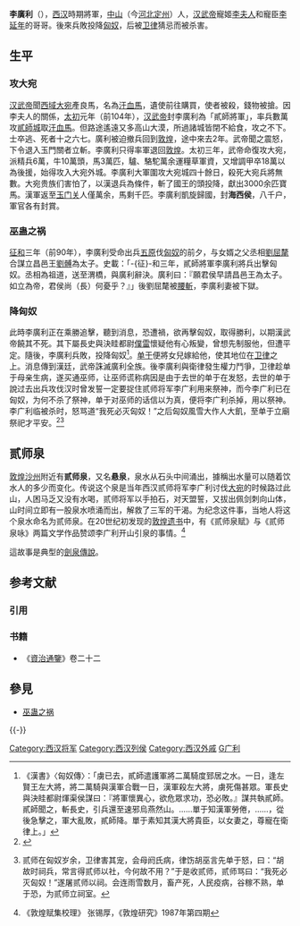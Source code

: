 {{Distinguish|李广}}
{{noteTA
|1 = zh-hans:单于; zh-hk:單于; zh-tw:單于;
}}
{{東亞男性歷史人物
|名稱 =李广利
|身份 =汉朝大將、外戚→匈奴贵族
|國家 =[[西汉|西汉]]→[[匈奴|匈奴]]   
|時代 =[[西汉|西汉]]
|主君 =[[汉武帝|汉武帝]]→[[狐鹿姑单于|狐鹿姑单于]]
|屆數 =
|封爵 =海西侯→匈奴藩王
|前任 = 
|繼任 = [[卫律|卫律]]
|圖片名稱 = 
|圖片大小 =
|圖片說明 =
|氏 =
|姓 =李
|名 =广利
|姓名 =李广利
|字 =
|號=
|名乘 = <!--琉球士族用-->
|官職 =貮師將軍
|封地 =
|神號 =
|尊號 =
|族裔 = 汉人
|信仰 = <!--指的是宗教信仰-->
|氏族 =
|籍貫 = 
|祖籍 =[[中山郡|中山]]（今[[河北省|河北]][[定州市|定州]]）
|本籍 =
|出身地 =
|府邸 =
|世系 = 
|初名 =
|小字 =
|別名 =
|法號 =
|院號 =
|其他名號 =
|出生日期 =公元前2世纪
|出生地點 =
|婚年 =
|逝世日期 =前89年{{executed}}
|逝世地點 =匈奴
|廟號 =
|諡號 =
|墓葬 =
|祠廟 =
|父親 =
|嫡母 =
|母親 =
|繼父=
|繼母=
|養父=
|養母=
|猶父= <!--日本人用-->
|烏帽子親= <!--日本人、琉球人用-->
|元配 =
|正室 =
|妻 =
|繼室 =
|平妻 =
|側室 =
|元配之父 =
|元配之嫡母 =
|元配之母 =
|正室之父 =
|正室之嫡母 =
|正室之母 =
|妻之父 =
|妻之嫡母 =
|妻之母 =
|繼室之父 =
|繼室之嫡母 =
|繼室之母 =
|平妻之父 =
|平妻之嫡母 =
|平妻之母 =
|兄弟 =[[李延年_(汉朝)|李延年]]，李季
|姊妹 =[[孝武李夫人|李夫人]]
|嫡兄弟 =
|嫡姊妹 =
|庶兄弟 =
|庶姊妹 =
|同胞兄弟 =
|同胞姊妹 =
|異母兄弟 =
|異母姊妹 =
|異父兄弟 =
|異父姊妹 =
|繼兄弟 =
|繼姊妹 =
|子 =
|女 =
|嫡子 =
|嫡女 =
|庶子 =
|庶女 =
|養子 =
|養女 =
|猶子 =
|著作 =
|注釋 =
}}
'''李廣利'''（{{bd|前2世纪|？|前89年||catIdx=Li,李}}），[[西汉|西汉]]時期將軍，[[中山郡|中山]]（今[[河北省|河北]][[定州市|定州]]）人，[[汉武帝|汉武帝]]寵姬[[孝武李夫人|李夫人]]和寵臣[[李延年_(汉朝)|李延年]]的哥哥。後來兵敗投降[[匈奴|匈奴]]，后被[[卫律|卫律]]猜忌而被杀害。

== 生平 ==
===攻大宛===
[[汉武帝|汉武帝]]聞[[西域|西域]][[大宛|大宛]]產良馬，名為[[汗血馬|汗血馬]]，遺使前往購買，使者被殺，錢物被搶。因李夫人的關係，[[太初_(西汉)|太初]]元年（前104年），[[汉武帝|汉武帝]]封李廣利為「貳師將軍」，率兵數萬攻[[奧什_(吉爾吉斯)|貳師城]]取[[汗血馬|汗血馬]]。但路途遙遠又多高山大漠，所過諸城皆閉不給食，攻之不下。士卒逃、死者十之六七。廣利被迫撤兵回到[[敦煌市|敦煌]]，途中來去2年。武帝聞之震怒，下令退入玉門關者立斬。李廣利只得率軍退回[[敦煌|敦煌]]。太初三年，武帝命復攻大宛，派精兵6萬，牛10萬頭，馬3萬匹，驢、駱駝萬余運糧草軍資，又增調甲卒18萬以為後援，始得攻入大宛外城。李廣利大軍圍攻大宛城四十餘日，殺死大宛兵將無數。大宛贵族们害怕了，以漢退兵為條件，斬了國王的頭投降，獻出3000余匹寶馬。漢軍返至[[玉门关|玉门关]]人僅萬余，馬剩千匹。李廣利凱旋歸國，封'''海西侯'''，八千户，軍官各有封賞。

===巫蛊之祸===
[[征和|征和]]三年（前90年），李廣利受命出兵[[五原郡|五原]]伐[[匈奴|匈奴]]的前夕，与女婿之父丞相[[劉屈氂|劉屈氂]]合謀立昌邑王[[劉髆|劉髆]]為太子。史載：「-{征}-和三年，貳師將軍李廣利將兵出擊匈奴。丞相為祖道，送至渭橋，與廣利辭決。廣利曰：『願君侯早請昌邑王為太子。如立為帝，君侯尚（長）何憂乎？』」後劉屈氂被[[腰斬|腰斬]]，李廣利妻被下獄。

===降匈奴===
此時李廣利正在乘勝追擊，聽到消息，恐遭禍，欲再擊匈奴，取得勝利，以期漢武帝饒其不死。其下屬長史與決眭都尉[[僕雷|僕雷]]懷疑他有心叛變，曾想先制服他，但遭平定。隨後，李廣利兵敗，投降匈奴<ref>《漢書》〈匈奴傳〉：「虜已去，貳師遣護軍將二萬騎度郅居之水。一日，逢左賢王左大將，將二萬騎與漢軍合戰一日，漢軍殺左大將，虜死傷甚眾。軍長史與決眭都尉煇渠侯謀曰：『將軍懷異心，欲危眾求功，恐必敗。』謀共執貳師。貳師聞之，斬長史，引兵還至速邪烏燕然山。……單于知漢軍勞倦，……，從後急擊之，軍大亂敗，貳師降。單于素知其漢大將貴臣，以女妻之，尊寵在衛律上。」</ref>。[[单于|单于]]便將女兒嫁給他，使其地位在[[卫律|卫律]]之上。消息傳到漢廷，武帝誅滅廣利全族。後李廣利與衛律發生權力鬥爭，卫律趁单于母亲生病，遂买通巫师，让巫师谎称病因是由于去世的单于在发怒，去世的单于說过去出兵攻伐汉时曾发誓一定要捉住贰师将军李广利用来祭神，而今李广利已在匈奴，为何不杀了祭神，单于对巫师的话信以为真，便将李广利杀掉，用以祭神。李广利临被杀时，怒骂道“我死必灭匈奴！”之后匈奴風雪大作人大飢，至单于立廟祭祀才平安。<ref>{{Cite web |url=http://wemedia.ifeng.com/15443097/wemedia.shtml |title=一个成了笑话，一个用以敬畏英雄，匈奴与突厥曾为这两位汉将立祠 |access-date=2018-09-28 |archive-date=2020-12-05 |archive-url=https://web.archive.org/web/20201205133258/http://wemedia.ifeng.com/15443097/wemedia.shtml |dead-url=no }}</ref><ref>{{Cite web|url=https://zh.wikisource.org/zh-hans/%E6%BC%A2%E6%9B%B8/%E5%8D%B7094%E4%B8%8A|title=汉书 卷九十四上|accessdate=|author=汉 班固|date=|publisher=|archive-date=2020-12-05|archive-url=https://web.archive.org/web/20201205132030/https://zh.wikisource.org/zh-hans/%E6%BC%A2%E6%9B%B8/%E5%8D%B7094%E4%B8%8A|dead-url=no}}贰师在匈奴岁余，卫律害其宠，会母阏氏病，律饬胡巫言先单于怒，曰：“胡故时祠兵，常言得贰师以社，今何故不用？”于是收贰师，贰师骂曰：“我死必灭匈奴！”遂屠贰师以祠。会连雨雪数月，畜产死，人民疫病，谷稼不熟，单于恐，为贰师立祠室。</ref>

== 贰师泉 ==
[[敦煌市|敦煌]][[沙州城遗址|沙州]]附近有'''贰师泉'''，又名'''悬泉'''，泉水从石头中间涌出，據稱出水量可以随着饮水人的多少而变化。传说这个泉是当年西汉贰师将军李广利讨伐[[大宛|大宛]]的时候路过此山，人困马乏又没有水喝，贰师将军以手拍石，对天盟誓，又拔出佩剑刺向山体，山时间立即有一股泉水喷涌而出，解救了三军的干渴。为纪念这件事，当地人将这个泉水命名为贰师泉。在20世纪初发现的[[敦煌文獻|敦煌遗书]]中，有《贰师泉赋》与《贰师泉咏》两篇文学作品赞颂李广利开山引泉的事情。<ref>《敦煌赋集校理》 张锡厚，《敦煌研究》1987年第四期</ref>

這故事是典型的[[劍泉|劍泉傳說]]。

== 参考文献 ==
=== 引用 ===
{{Reflist}}

=== 书籍 ===
*《[[資治通鑒|資治通鑒]]》卷二十二

== 參見 ==
* [[巫蛊之祸|巫蛊之祸]]

{{-}}
{{汉朝历史事件}}
{{DEFAULTSORT:L}}
[[Category:西汉将军|Category:西汉将军]]
[[Category:西汉列侯|Category:西汉列侯]]
[[Category:西汉外戚|Category:西汉外戚]]
[[Category:李姓|G广利]]